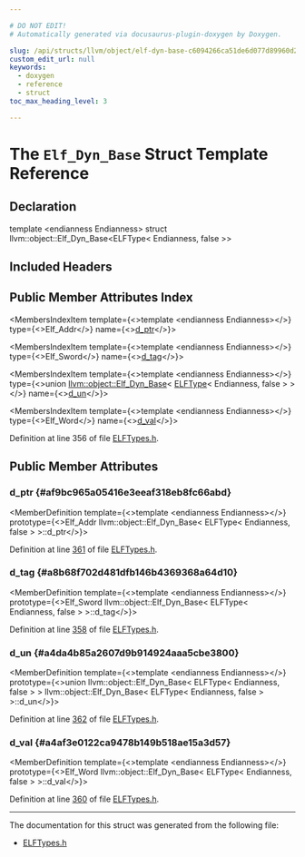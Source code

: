 ```yaml
---

# DO NOT EDIT!
# Automatically generated via docusaurus-plugin-doxygen by Doxygen.

slug: /api/structs/llvm/object/elf-dyn-base-c6094266ca51de6d077d89960d2ce3e8
custom_edit_url: null
keywords:
  - doxygen
  - reference
  - struct
toc_max_heading_level: 3

---
```





# The `Elf_Dyn_Base` Struct Template Reference

<DoxygenPage pluginConfig={pluginConfig}>



## Declaration

<CodeBlock>template &lt;endianness Endianness&gt;
struct llvm::object::Elf_Dyn_Base&lt;ELFType&lt; Endianness, false &gt;&gt;</CodeBlock>

## Included Headers

<IncludesList>
<IncludesListItem
  filePath="llvm/Object/ELFTypes.h"
  permalink="/docs/api/files/include/include/llvm/include/llvm/object/elftypes-h"
  isLocal="true" />
</IncludesList>

## Public Member Attributes Index

<MembersIndex>

<MembersIndexItem
  template={<>template &lt;endianness Endianness&gt;</>}
  type={<>Elf&#95;Addr</>}
  name={<><a href="#af9bc965a05416e3eeaf318eb8fc66abd">d&#95;ptr</a></>}>
</MembersIndexItem>

<MembersIndexItem
  template={<>template &lt;endianness Endianness&gt;</>}
  type={<>Elf&#95;Sword</>}
  name={<><a href="#a8b68f702d481dfb146b4369368a64d10">d&#95;tag</a></>}>
</MembersIndexItem>

<MembersIndexItem
  template={<>template &lt;endianness Endianness&gt;</>}
  type={<>union <a href="/docs/api/structs/llvm/object/elf-dyn-base">llvm::object::Elf&#95;Dyn&#95;Base</a>&lt; <a href="/docs/api/structs/llvm/object/elftype">ELFType</a>&lt; Endianness, false &gt; &gt;</>}
  name={<><a href="#a4da4b85a2607d9b914924aaa5cbe3800">d&#95;un</a></>}>
</MembersIndexItem>

<MembersIndexItem
  template={<>template &lt;endianness Endianness&gt;</>}
  type={<>Elf&#95;Word</>}
  name={<><a href="#a4af3e0122ca9478b149b518ae15a3d57">d&#95;val</a></>}>
</MembersIndexItem>

</MembersIndex>


Definition at line 356 of file <a href="/docs/api/files/include/include/llvm/include/llvm/object/elftypes-h">ELFTypes.h</a>.

<SectionDefinition>

## Public Member Attributes

### d&#95;ptr {#af9bc965a05416e3eeaf318eb8fc66abd}

<MemberDefinition
  template={<>template &lt;endianness Endianness&gt;</>}
  prototype={<>Elf&#95;Addr llvm::object::Elf&#95;Dyn&#95;Base&lt; ELFType&lt; Endianness, false &gt; &gt;::d&#95;ptr</>}>

Definition at line <a href="/docs/api/files/include/include/llvm/include/llvm/object/elftypes-h/#l00361">361</a> of file <a href="/docs/api/files/include/include/llvm/include/llvm/object/elftypes-h">ELFTypes.h</a>.
</MemberDefinition>

### d&#95;tag {#a8b68f702d481dfb146b4369368a64d10}

<MemberDefinition
  template={<>template &lt;endianness Endianness&gt;</>}
  prototype={<>Elf&#95;Sword llvm::object::Elf&#95;Dyn&#95;Base&lt; ELFType&lt; Endianness, false &gt; &gt;::d&#95;tag</>}>

Definition at line <a href="/docs/api/files/include/include/llvm/include/llvm/object/elftypes-h/#l00358">358</a> of file <a href="/docs/api/files/include/include/llvm/include/llvm/object/elftypes-h">ELFTypes.h</a>.
</MemberDefinition>

### d&#95;un {#a4da4b85a2607d9b914924aaa5cbe3800}

<MemberDefinition
  template={<>template &lt;endianness Endianness&gt;</>}
  prototype={<>union llvm::object::Elf&#95;Dyn&#95;Base&lt; ELFType&lt; Endianness, false &gt; &gt; llvm::object::Elf&#95;Dyn&#95;Base&lt; ELFType&lt; Endianness, false &gt; &gt;::d&#95;un</>}>

Definition at line <a href="/docs/api/files/include/include/llvm/include/llvm/object/elftypes-h/#l00362">362</a> of file <a href="/docs/api/files/include/include/llvm/include/llvm/object/elftypes-h">ELFTypes.h</a>.
</MemberDefinition>

### d&#95;val {#a4af3e0122ca9478b149b518ae15a3d57}

<MemberDefinition
  template={<>template &lt;endianness Endianness&gt;</>}
  prototype={<>Elf&#95;Word llvm::object::Elf&#95;Dyn&#95;Base&lt; ELFType&lt; Endianness, false &gt; &gt;::d&#95;val</>}>

Definition at line <a href="/docs/api/files/include/include/llvm/include/llvm/object/elftypes-h/#l00360">360</a> of file <a href="/docs/api/files/include/include/llvm/include/llvm/object/elftypes-h">ELFTypes.h</a>.
</MemberDefinition>

</SectionDefinition>

<hr/>

The documentation for this struct was generated from the following file:

<ul>
<li><a href="/docs/api/files/include/include/llvm/include/llvm/object/elftypes-h">ELFTypes.h</a></li>
</ul>

</DoxygenPage>
